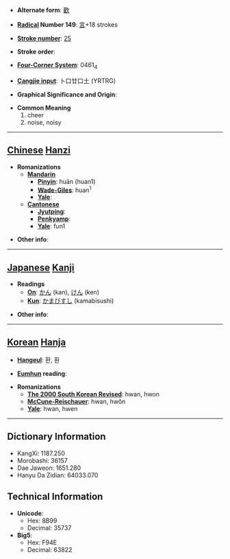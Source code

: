 * '''Alternate form''': [[歡]]

* '''[[Wiktionary:Chinese radical index| Radical]] Number 149''': [[Wiktionary:Chinese radical index 言|言]]+18 strokes

* '''[[Wiktionary:Chinese total strokes index|Stroke number]]''': [[Wiktionary:Chinese total strokes index 25|25]]

* '''Stroke order''': 

* '''[[Wiktionary:Chinese four corner index|Four-Corner System]]''': 0461<sub>4</sub>

* '''[[Wiktionary:Chinese Cangjie index|Cangjie input]]''': 卜口廿口土 (YRTRG)

* '''Graphical Significance and Origin''': 

* '''Common Meaning'''
*#cheer
*# noise, noisy


----

== [[Chinese]] [[Hanzi]] ==

* '''Romanizations'''
** '''[[Mandarin]]'''
*** '''[[Pinyin]]''': huān (huan1)
*** '''[[Wade-Giles]]''': huan<sup>1</sup>
*** '''[[Yale]]''': 
** '''[[Cantonese]]'''
*** '''[[Jyutping]]''':
*** '''[[Penkyamp]]''': 
*** '''[[Yale]]''': fun1

* '''Other info''': 

----

== [[Japanese]] [[Kanji]] ==

* '''Readings'''
** '''[[On]]''': [[かん]] (kan), [[けん]] (ken)
** '''[[Kun]]''': [[かまびすし]] (kamabisushi)

* '''Other info''':  

----

== [[Korean]] [[Hanja]] ==

* '''[[Hangeul]]''': 환, 훤

* '''[[Eumhun]] reading''': 

* '''Romanizations'''
** '''[[The 2000 South Korean Revised Romanization|The 2000 South Korean Revised]]''': hwan, hwon
** '''[[McCune-Reischauer]]''': hwan, hwŏn
** '''[[Yale]]''': hwan, hwen

----

== Dictionary Information ==

* KangXi: 1187.250
* Morobashi: 36157
* Dae Jaweon: 1651.280
* Hanyu Da Zidian: 64033.070

== Technical Information ==

* '''Unicode''':
** Hex: 8B99
** Decimal: 35737
* '''Big5''':
** Hex: F94E
** Decimal: 63822